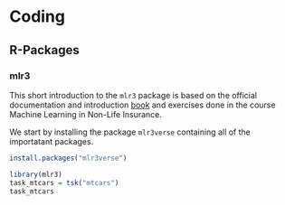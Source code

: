 # Coding

## R-Packages

### mlr3

This short introduction to the `mlr3` package is based on the official documentation and introduction [book](https://mlr3book.mlr-org.com) and exercises done in the course Machine Learning in Non-Life Insurance.

We start by installing the package `mlr3verse` containing all of the importatant packages.

```r
install.packages("mlr3verse")
```

```r
library(mlr3)
task_mtcars = tsk("mtcars")
task_mtcars
```

